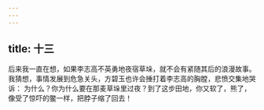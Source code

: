 ```yaml
---
---
---
```

title: 十三
---



后来我一直在想，如果李志高不英勇地夜宿草垛，就不会有紧随其后的浪漫故事。我猜想，事情发展到危急关头，方碧玉也许会捶打着李志高的胸膛，悲愤交集地哭诉： 为什么？你为什么要在那麦草垛里过夜？到了这步田地，你又软了，熊了，像受了惊吓的鳖一样，把脖子缩了回去！